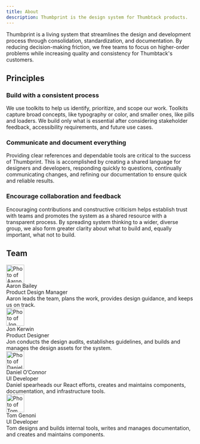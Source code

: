 ```yaml
---
title: About
description: Thumbprint is the design system for Thumbtack products.
---
```



Thumbprint is a living system that streamlines the design and development process through consolidation, standardization, and documentation. By reducing decision-making friction, we free teams to focus on higher-order problems while increasing quality and consistency for Thumbtack's customers.

## Principles

### Build with a consistent process

We use toolkits to help us identify, prioritize, and scope our work. Toolkits capture broad concepts, like typography or color, and smaller ones, like pills and loaders. We build only what is essential after considering stakeholder feedback, accessibility requirements, and future use cases.

### Communicate and document everything

Providing clear references and dependable tools are critical to the success of Thumbprint. This is accomplished by creating a shared language for designers and developers, responding quickly to questions, continually communicating changes, and refining our documentation to ensure quick and reliable results.

### Encourage collaboration and feedback

Encouraging contributions and constructive criticism helps establish trust with teams and promotes the system as a shared resource with a transparent process. By spreading system thinking to a wider, diverse group, we also form greater clarity about what to build and, equally important, what not to build.

## Team

<div className="mt5">
    <Grid gutter="wide">
        <GridColumn aboveSmall={6}>
            <div className="flex mb2">
                <Img
                    src="./aaron.jpg"
                    alt="Photo of Aaron"
                    width="48"
                    height="48"
                    className="br2"
                />
                <div className="ml2">
                    <div className="b">Aaron Bailey</div>
                    <Text size={2} className="black-300">
                        Product Design Manager
                    </Text>
                </div>
            </div>
            <Text size={2} className="black-300 pb5">
                Aaron leads the team, plans the work, provides design guidance, and keeps us on
                track.
            </Text>
        </GridColumn>
        <GridColumn aboveSmall={6}>
            <div className="flex mb2">
                <Img src="./jon.jpg" alt="Photo of Jon" width="48" height="48" className="br2" />
                <div className="ml2">
                    <div className="b">Jon Kerwin</div>
                    <Text size={2} className="black-300">
                        Product Designer
                    </Text>
                </div>
            </div>
            <Text size={2} className="black-300 pb5">
                Jon conducts the design audits, establishes guidelines, and builds and manages the
                design assets for the system.
            </Text>
        </GridColumn>
        <GridColumn aboveSmall={6}>
            <div className="flex mb2">
                <Img src="./dan.jpg" alt="Photo of Daniel" width="48" height="48" className="br2" />
                <div className="ml2">
                    <div className="b">Daniel O’Connor</div>
                    <Text size={2} className="black-300">
                        UI Developer
                    </Text>
                </div>
            </div>
            <Text size={2} className="black-300 pb5">
                Daniel spearheads our React efforts, creates and maintains components,
                documentation, and infrastructure tools.
            </Text>
        </GridColumn>
        <GridColumn aboveSmall={6}>
            <div className="flex mb2">
                <Img src="./tom.jpg" alt="Photo of Tom" width="48" height="48" className="br2" />
                <div className="ml2">
                    <div className="b">Tom Genoni</div>
                    <Text size={2} className="black-300">
                        UI Developer
                    </Text>
                </div>
            </div>
            <Text size={2} className="black-300">
                Tom designs and builds internal tools, writes and manages documentation, and creates
                and maintains components.
            </Text>
        </GridColumn>
    </Grid>
</div>

